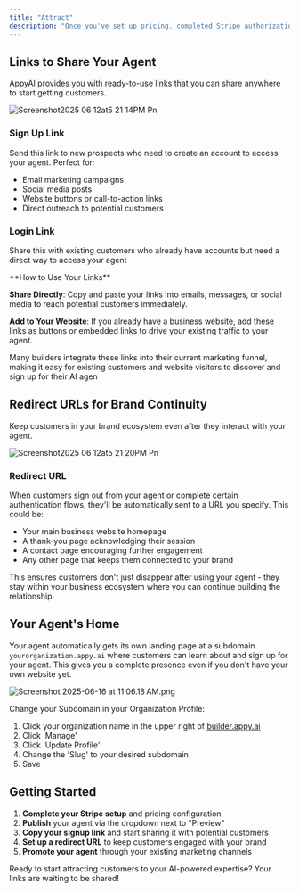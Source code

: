 ```yaml
---
title: "Attract"
description: "Once you've set up pricing, completed Stripe authorization, and published your agent - you can start attracting customers to your agent with shareable links. Attract is where you'll get the URLs to promote your agent and drive signups."
---
```


## Links to Share Your Agent

AppyAI provides you with ready-to-use links that you can share anywhere to start getting customers.

![Screenshot2025 06 12at5 21 14PM Pn](/images/Screenshot2025-06-12at5.21.14PM.png)

### Sign Up Link

Send this link to new prospects who need to create an account to access your agent. Perfect for:

- Email marketing campaigns
- Social media posts
- Website buttons or call-to-action links
- Direct outreach to potential customers

### Login Link

Share this with existing customers who already have accounts but need a direct way to access your agent

<Tip>
  **How to Use Your Links**

  **Share Directly**: Copy and paste your links into emails, messages, or social media to reach potential customers immediately.

  **Add to Your Website**: If you already have a business website, add these links as buttons or embedded links to drive your existing traffic to your agent.

  Many builders integrate these links into their current marketing funnel, making it easy for existing customers and website visitors to discover and sign up for their AI agen
</Tip>

## Redirect URLs for Brand Continuity

Keep customers in your brand ecosystem even after they interact with your agent.

![Screenshot2025 06 12at5 21 20PM Pn](/images/Screenshot2025-06-12at5.21.20PM.png)

### Redirect URL

When customers sign out from your agent or complete certain authentication flows, they'll be automatically sent to a URL you specify. This could be:

- Your main business website homepage
- A thank-you page acknowledging their session
- A contact page encouraging further engagement
- Any other page that keeps them connected to your brand

This ensures customers don't just disappear after using your agent - they stay within your business ecosystem where you can continue building the relationship.

## Your Agent's Home

Your agent automatically gets its own landing page at a subdomain `yourorganization.appy.ai` where customers can learn about and sign up for your agent. This gives you a complete presence even if you don't have your own website yet.

![Screenshot 2025-06-16 at 11.06.18 AM.png](/images/Screenshot2025-06-16at11.06.18AM.png)

<Note>
  Change your Subdomain in your Organization Profile:

  1. Click your organization name in the upper right of [builder.appy.ai](http://builder.appy.ai)
  2. Click 'Manage'
  3. Click 'Update Profile'
  4. Change the 'Slug' to your desired subdomain
  5. Save
</Note>

## Getting Started

1. **Complete your Stripe setup** and pricing configuration
2. **Publish** your agent via the dropdown next to "Preview"
3. **Copy your signup link** and start sharing it with potential customers
4. **Set up a redirect URL** to keep customers engaged with your brand
5. **Promote your agent** through your existing marketing channels

Ready to start attracting customers to your AI-powered expertise? Your links are waiting to be shared\!